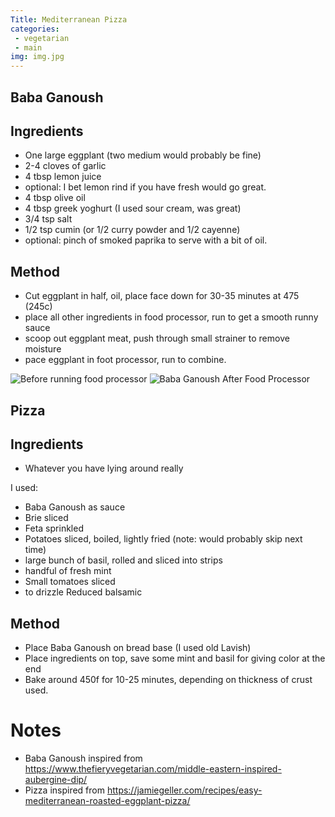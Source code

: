 ```yaml
---
Title: Mediterranean Pizza
categories:
 - vegetarian
 - main
img: img.jpg
---
```


## Baba Ganoush
## Ingredients
- One large eggplant (two medium would probably be fine)
- 2-4 cloves of garlic 
- 4 tbsp lemon juice
- optional: I bet lemon rind if you have fresh would go great.
- 4 tbsp olive oil
- 4 tbsp greek yoghurt (I used sour cream, was great)
- 3/4 tsp salt
- 1/2 tsp cumin (or 1/2 curry powder and 1/2 cayenne)
- optional: pinch of smoked paprika to serve with a bit of oil.


## Method
- Cut eggplant in half, oil, place face down for 30-35 minutes at 475 (245c)
- place all other ingredients in food processor, run to get a smooth runny sauce
- scoop out eggplant meat, push through small strainer to remove moisture
- pace eggplant in foot processor, run to combine.

<div className="flex flex-wrap space-x-4 space-y-4">
    <img className="p-2" alt="Before running food processor" src={before.src} height={100} width={300} />
    <img className="p-2" alt="Baba Ganoush After Food Processor" src={after.src} height={100} width={300} />
</div>

## Pizza
## Ingredients
- Whatever you have lying around really

I used:
- Baba Ganoush as sauce
- Brie sliced
- Feta sprinkled
- Potatoes sliced, boiled, lightly fried (note: would probably skip next time)
- large bunch of basil, rolled and sliced into strips
- handful of fresh mint
- Small tomatoes sliced
- to drizzle Reduced balsamic

## Method
- Place Baba Ganoush on bread base (I used old Lavish)
- Place ingredients on top, save some mint and basil for giving color at the end
- Bake around 450f for 10-25 minutes, depending on thickness of crust used.



# Notes
- Baba Ganoush inspired from https://www.thefieryvegetarian.com/middle-eastern-inspired-aubergine-dip/
- Pizza inspired from https://jamiegeller.com/recipes/easy-mediterranean-roasted-eggplant-pizza/